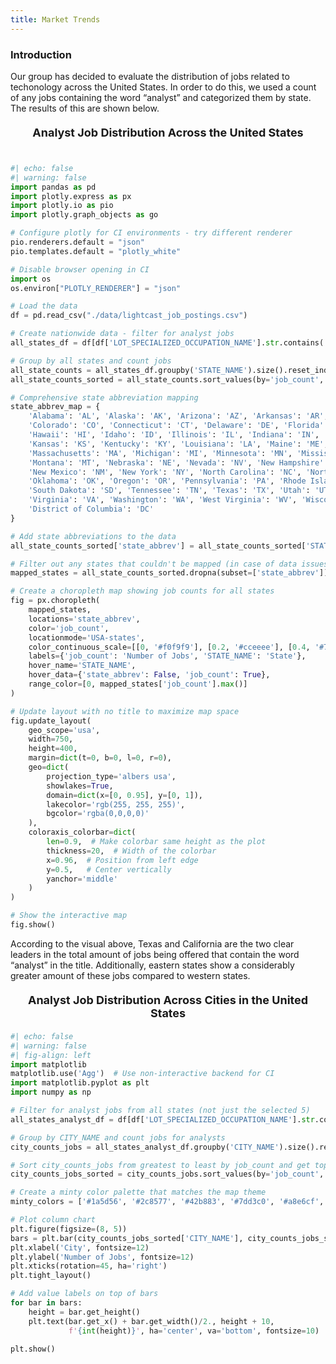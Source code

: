 ```yaml
---
title: Market Trends
---
```


### Introduction

Our group has decided to evaluate the distribution of jobs related to techonology across the United States. In order to do this, we used a count of any jobs containing the word "analyst" and categorized them by state. The results of this are shown below.

<div style="text-align: center; font-size: 18px; font-weight: bold; margin: 20px 0 40px 0;">
Analyst Job Distribution Across the United States
</div>

```python
#| echo: false
#| warning: false
import pandas as pd
import plotly.express as px
import plotly.io as pio
import plotly.graph_objects as go

# Configure plotly for CI environments - try different renderer
pio.renderers.default = "json"
pio.templates.default = "plotly_white"

# Disable browser opening in CI
import os
os.environ["PLOTLY_RENDERER"] = "json"

# Load the data
df = pd.read_csv("./data/lightcast_job_postings.csv")

# Create nationwide data - filter for analyst jobs
all_states_df = df[df['LOT_SPECIALIZED_OCCUPATION_NAME'].str.contains('analyst', case=False, na=False)]

# Group by all states and count jobs
all_state_counts = all_states_df.groupby('STATE_NAME').size().reset_index(name='job_count')
all_state_counts_sorted = all_state_counts.sort_values(by='job_count', ascending=False)

# Comprehensive state abbreviation mapping
state_abbrev_map = {
    'Alabama': 'AL', 'Alaska': 'AK', 'Arizona': 'AZ', 'Arkansas': 'AR', 'California': 'CA',
    'Colorado': 'CO', 'Connecticut': 'CT', 'Delaware': 'DE', 'Florida': 'FL', 'Georgia': 'GA',
    'Hawaii': 'HI', 'Idaho': 'ID', 'Illinois': 'IL', 'Indiana': 'IN', 'Iowa': 'IA',
    'Kansas': 'KS', 'Kentucky': 'KY', 'Louisiana': 'LA', 'Maine': 'ME', 'Maryland': 'MD',
    'Massachusetts': 'MA', 'Michigan': 'MI', 'Minnesota': 'MN', 'Mississippi': 'MS', 'Missouri': 'MO',
    'Montana': 'MT', 'Nebraska': 'NE', 'Nevada': 'NV', 'New Hampshire': 'NH', 'New Jersey': 'NJ',
    'New Mexico': 'NM', 'New York': 'NY', 'North Carolina': 'NC', 'North Dakota': 'ND', 'Ohio': 'OH',
    'Oklahoma': 'OK', 'Oregon': 'OR', 'Pennsylvania': 'PA', 'Rhode Island': 'RI', 'South Carolina': 'SC',
    'South Dakota': 'SD', 'Tennessee': 'TN', 'Texas': 'TX', 'Utah': 'UT', 'Vermont': 'VT',
    'Virginia': 'VA', 'Washington': 'WA', 'West Virginia': 'WV', 'Wisconsin': 'WI', 'Wyoming': 'WY',
    'District of Columbia': 'DC'
}

# Add state abbreviations to the data
all_state_counts_sorted['state_abbrev'] = all_state_counts_sorted['STATE_NAME'].map(state_abbrev_map)

# Filter out any states that couldn't be mapped (in case of data issues)
mapped_states = all_state_counts_sorted.dropna(subset=['state_abbrev'])

# Create a choropleth map showing job counts for all states
fig = px.choropleth(
    mapped_states,
    locations='state_abbrev',
    color='job_count',
    locationmode='USA-states',
    color_continuous_scale=[[0, '#f0f9f9'], [0.2, '#cceeee'], [0.4, '#7dd3c0'], [0.6, '#42b883'], [0.8, '#2c8577'], [1, '#1a5d56']],
    labels={'job_count': 'Number of Jobs', 'STATE_NAME': 'State'},
    hover_name='STATE_NAME',
    hover_data={'state_abbrev': False, 'job_count': True},
    range_color=[0, mapped_states['job_count'].max()]
)

# Update layout with no title to maximize map space
fig.update_layout(
    geo_scope='usa',
    width=750,
    height=400,
    margin=dict(t=0, b=0, l=0, r=0),
    geo=dict(
        projection_type='albers usa',
        showlakes=True,
        domain=dict(x=[0, 0.95], y=[0, 1]),
        lakecolor='rgb(255, 255, 255)',
        bgcolor='rgba(0,0,0,0)'
    ),
    coloraxis_colorbar=dict(
        len=0.9,  # Make colorbar same height as the plot
        thickness=20,  # Width of the colorbar
        x=0.96,  # Position from left edge
        y=0.5,   # Center vertically
        yanchor='middle'
    )
)

# Show the interactive map
fig.show()
```

According to the visual above, Texas and California are the two clear leaders in the total amount of jobs being offered that contain the word "analyst" in the title. Additionally, eastern states show a considerably greater amount of these jobs compared to western states.



<div style="text-align: center; font-size: 18px; font-weight: bold; margin: 20px 0;">
Analyst Job Distribution Across Cities in the United States
</div>

```python
#| echo: false
#| warning: false
#| fig-align: left
import matplotlib
matplotlib.use('Agg')  # Use non-interactive backend for CI
import matplotlib.pyplot as plt
import numpy as np

# Filter for analyst jobs from all states (not just the selected 5)
all_states_analyst_df = df[df['LOT_SPECIALIZED_OCCUPATION_NAME'].str.contains('analyst', case=False, na=False)]

# Group by CITY_NAME and count jobs for analysts
city_counts_jobs = all_states_analyst_df.groupby('CITY_NAME').size().reset_index(name='job_count')

# Sort city_counts_jobs from greatest to least by job_count and get top 10
city_counts_jobs_sorted = city_counts_jobs.sort_values(by='job_count', ascending=False).head(10)

# Create a minty color palette that matches the map theme
minty_colors = ['#1a5d56', '#2c8577', '#42b883', '#7dd3c0', '#a8e6cf', '#cceeee', '#f0f9f9', '#e8f8f5', '#d5f0e8', '#c2e8db']

# Plot column chart
plt.figure(figsize=(8, 5))
bars = plt.bar(city_counts_jobs_sorted['CITY_NAME'], city_counts_jobs_sorted['job_count'], color=minty_colors[:len(city_counts_jobs_sorted)])
plt.xlabel('City', fontsize=12)
plt.ylabel('Number of Jobs', fontsize=12)
plt.xticks(rotation=45, ha='right')
plt.tight_layout()

# Add value labels on top of bars
for bar in bars:
    height = bar.get_height()
    plt.text(bar.get_x() + bar.get_width()/2., height + 10,
             f'{int(height)}', ha='center', va='bottom', fontsize=10)

plt.show()
```
